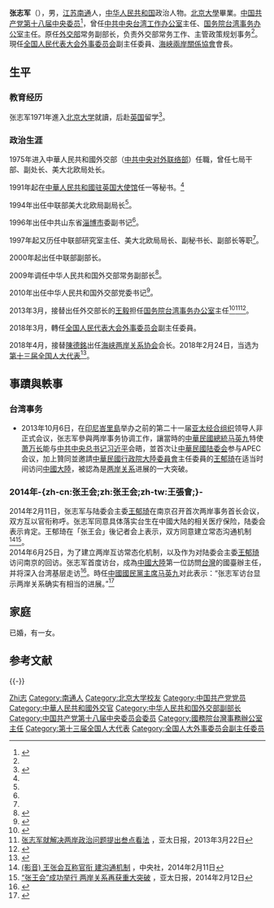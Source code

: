 {{Otheruses|张志军}}
{{Infobox Officeholder
|name              = 張志軍
|original_name     = 
|honorific-suffix  = 
|image             = Msc 2006-Sunday, 11.00 - 13.00-Zhang.jpg
|imagesize         = 200px
|smallimage        = 
|caption           = 攝於2006年第42屆德國[[慕尼黑安全會議|慕尼黑安全會議]]
|order1            = 
|office1           = {{flagdeco|PRC}} [[海峡两岸关系協會|海峡两岸关系協會]]会长
|deputy1           = [[龍明彪|龍明彪]]、[[孫亞夫|孫亞夫]]、[[李亞飛|李亞飛]]
|term_start1       = 2018年4月27日
|term_end1         = 
|predecessor1     = [[陳德銘|陳德銘]]
|successor1       = 
|order2            = 
|office2           = {{flagdeco|PRC}} [[国务院台湾事务办公室|国务院台湾事务办公室]]主任
|premier2         = [[李克强|李克强]]
|deputy2         = [[陈元丰|陈元丰]]、[[李亞飛|李亞飛]]、[[鄭柵潔|鄭柵潔]]
|term_start2       = 2013年3月17日
|term_end2        = 2018年3月19日
|predecessor2     = [[王毅|王毅]]
|successor2       = [[劉結一|劉結一]]
|order3         = 
|office3          = [[中共中央台湾工作办公室|中共中央台湾工作办公室]]主任
|general_secretary3 = [[习近平|习近平]]
|deputy3          = [[陈元丰|陈元丰]]、[[李亞飛|李亞飛]]、[[鄭柵潔|鄭柵潔]]
|term_start3      = 2013年3月17日
|term_end3        = 2018年3月19日
|predecessor3      = [[王毅|王毅]]
|successor3        = [[劉結一|劉結一]]
|sex               = 男
|nationality       = {{PRC}}
|Native place      = [[江蘇|江蘇]]
|birth_date        = {{birth year and age|1953|2}}
|birth_place       = {{PRC}}[[江蘇省|江蘇省]][[南通市|南通市]]
|death_date        = 
|death_place       = 
|spouse            =  
|children          = 
|party             = {{CPC}}
|relations         = 
|alma_mater        = [[北京大學|北京大學]]
|occupation        = [[外交官|外交官]]
|profession        = 
|religion          = 
|signature         = 
|website           = 
|footnotes         = 40
|past              = 
*<span style="color: blue;">中共中央对外联络部七局干部、副处长<br />(1975年－1988年)</span>
*<span style="color: blue;">中联部美大北欧局处长<br />(1988年－1991年)</span>
*<span style="color: blue;">山东省淄博市委副书记<br />(1996年－1997年)</span>
*<span style="color: blue;">中联部副部长<br />(2000年－2009年)</span>
*<span style="color: blue;">外交部副部长<br />(2009年－2010年)</span>
*<span style="color: blue;">外交部党委书记、副部长<br />(2010年－2013年)</span>
*<span style="color: blue;">中共中央台办、国务院台办主任<br />(2013年－2018年)</span>
*<span style="color: blue;">全国人民代表大会外事委员会副主任委员<br />(2018年3月至今)</span>
}}

'''张志军'''（{{bd|1953年|2月|||CatIdx=Zhang张}}），男，[[江苏|江苏]][[南通|南通]]人，[[中华人民共和国|中华人民共和国]]政治人物。[[北京大學|北京大學]]畢業。[[中国共产党|中国共产党]][[中国共产党第十八届中央委员会委员列表|第十八届中央委员]]<ref name=shibada>{{cite news|url =http://politics.people.com.cn/n/2012/1115/c105667-19595018.html|title =中国共产党第十八届中央委员会委员名单|work =人民日报社|publisher =[[人民日报|人民日报]]|pages =|date =2012-11-15|accessdate =2014-06-27|quote =|deadurl =yes|archiveurl =https://web.archive.org/web/20140903213224/http://politics.people.com.cn/n/2012/1115/c105667-19595018.html|archivedate =2014-09-03|df =}}</ref>，曾任[[中共中央台湾工作办公室|中共中央台湾工作办公室]]主任、[[国务院台湾事务办公室|国务院台湾事务办公室]]主任。原任[[中华人民共和国外交部|外交部]]常务副部长，负责外交部常务工作、主管政策规划事务<ref name=chusheng/>。現任[[全国人民代表大会外事委员会|全国人民代表大会外事委员会]]副主任委員、[[海峽兩岸關係協會|海峽兩岸關係協會]]會長。

== 生平 ==
=== 教育经历 ===
张志军1971年進入[[北京大学|北京大学]]就讀，后赴[[英国|英国]]留学<ref name="生平履历">{{cite news |author =  |url = http://paper.takungpao.com/html/2013-03/19/content_18_1.htm |title = 張志軍盼與台胞交朋友 |publisher = [[大公报|大公报]] |pages = A18 |date = 2013-03-19 |accessdate = 2014-06-27 |quote = 張志軍是江蘇人，......山東省淄博市委副書記。 |archive-date = 2016-03-04 |archive-url = https://web.archive.org/web/20160304123757/http://paper.takungpao.com/html/2013-03/19/content_18_1.htm |dead-url = no }}</ref>。

=== 政治生涯 ===
1975年进入中華人民共和國外交部（[[中共中央对外联络部|中共中央对外联络部]]）任職，曾任七局干部、副处长、美大北欧局处长。

1991年起在[[中華人民共和國驻英国大使馆|中華人民共和國驻英国大使馆]]任一等秘书。<ref name="生平履历"/>

1994年出任中联部美大北欧局副局长<ref name="生平履历"/>。

1996年出任中共山东省[[淄博市|淄博市]]委副书记<ref name="生平履历"/>。

1997年起又历任中联部研究室主任、美大北欧局局长、副秘书长、副部长等职<ref name="生平履历"/>。

2000年起出任中联部副部长。

2009年调任中华人民共和国外交部常务副部长<ref>{{cite web|url=http://news.ifeng.com/mainland/detail_2010_12/20/3597619_0.shtml|title=张志军任外交部常任副部长 外交精英梯队渐成型|publisher=凤凰网|accessdate=2010-12-21|archive-date=2017-10-22|archive-url=https://web.archive.org/web/20171022205726/http://news.ifeng.com/mainland/detail_2010_12/20/3597619_0.shtml|dead-url=no}}</ref>。

2010年出任中华人民共和国外交部党委书记<ref>{{cite web |title=张志军任外交部党委书记 |url=http://cpc.people.com.cn/GB/164113/13535047.html |publisher=中国共产党新闻网 |accessdate=2010-12-21 |archive-date=2018-08-13 |archive-url=https://web.archive.org/web/20180813141402/http://cpc.people.com.cn/GB/164113/13535047.html |dead-url=no }}</ref>。

2013年3月，接替出任外交部长的[[王毅|王毅]]担任[[国务院台湾事务办公室|国务院台湾事务办公室]]主任<ref name=chusheng>{{cite news |url = http://jsnews.jschina.com.cn/system/2013/03/18/016591393.shtml |title = 南通人张志军任中共中央台办、国务院台办主任 |work = 新华网 |publisher = 中国江苏网 |pages =  |date = 2013-03-18 |accessdate = 2014-06-27 |quote =  |archive-date = 2016-04-26 |archive-url = https://web.archive.org/web/20160426235919/http://jsnews.jschina.com.cn/system/2013/03/18/016591393.shtml |dead-url = no }}</ref><ref>[http://www.apdnews.com/news/23347.html 张志军就解决两岸政治问题提出叁点看法] {{Wayback|url=http://www.apdnews.com/news/23347.html |date=20130325045442 }}，亚太日报，2013年3月22日</ref><ref>{{cite news|title=陆东福任国家铁路局局长 张业遂任外交部副部长|url=http://news.163.com/13/0326/14/8QT9AA5J0001124J.html|accessdate=2013-03-26|newspaper=网易|archive-date=2013-03-29|archive-url=https://web.archive.org/web/20130329043310/http://news.163.com/13/0326/14/8QT9AA5J0001124J.html|dead-url=no}}</ref>。

2018年3月，轉任[[全国人民代表大会外事委员会|全国人民代表大会外事委员会]]副主任委員。

2018年4月，接替[[陳德銘|陳德銘]]出任[[海峡两岸关系协会|海峡两岸关系协会]]会长。2018年2月24日，当选为[[第十三届全国人大代表|第十三届全国人大代表]]<ref>{{Cite web|title=（受权发布）中华人民共和国第十三届全国人民代表大会代表名单-中新网|url=http://www.chinanews.com/gn/2018/02-25/8453959.shtml|accessdate=2021-02-13|work=中新网|archive-date=2018-02-27|archive-url=https://web.archive.org/web/20180227031724/http://www.chinanews.com/gn/2018/02-25/8453959.shtml|dead-url=no}}</ref>。

==事蹟與軼事==
===台湾事务===
*2013年10月6日，在[[印尼|印尼]][[峇里島|峇里島]]举办之前的第二十一届[[亚太经合组织|亚太经合组织]]领导人非正式会议，张志军參與两岸事务协调工作，讓當時的[[中華民國總統|中華民國總統]][[马英九|马英九]]特使[[萧万长|萧万长]]能与[[中共中央总书记|中共中央总书记]][[习近平|习近平]]会晤，並首次让[[中華民國|中華民國]][[陆委会|陆委会]]参与APEC会议，加上贊同並邀請[[中華民國|中華民國]][[行政院大陸委員會|行政院大陸委員會]]主任委員的[[王郁琦|王郁琦]]在适当时间访问[[中國大陸|中國大陸]]，被認為是[[两岸关系|两岸关系]]进展的一大突破。

===2014年-{zh-cn:张王会;zh:张王会;zh-tw:王張會;}- ===
{{main|张王会谈}}
2014年2月11日，张志军与陆委会主委[[王郁琦|王郁琦]]在南京召开首次两岸事务首长会议，双方互以官衔称呼。张志军同意具体落实台生在中國大陆的相关医疗保险，陆委会表示肯定。王郁琦在「张王会」後记者会上表示，双方同意建立常态沟通机制<ref>[http://www.cna.com.tw/topic/popular/4297-1/201402110045-1.aspx (影音) 王张会互称官衔 建沟通机制] {{Wayback|url=http://www.cna.com.tw/topic/popular/4297-1/201402110045-1.aspx |date=20140221235330 }}，中央社，2014年2月11日</ref><ref>[http://www.apdnews.com/news/67976.html “张王会”成功举行 两岸关系再获重大突破] {{Wayback|url=http://www.apdnews.com/news/67976.html |date=20140221232442 }}，亚太日报，2014年2月12日</ref>。
<br>2014年6月25日，为了建立两岸互访常态化机制，以及作为对陆委会主委[[王郁琦|王郁琦]]访问南京的回访。张志军首度访台，成為[[中國大陸|中國大陸]]第一位訪問[[台灣|台灣]]的國臺辦主任，并将深入台湾基层走访<ref>{{Cite web |url=http://www.taihainet.com/news/twnews/bilateral/2014-06-26/1272817.html |title=台湾舆论聚焦张志军首度访台并与王郁琦会面,台海网，2014年06月26日 |accessdate=2014-06-26 |archive-date=2016-08-06 |archive-url=https://web.archive.org/web/20160806005347/http://www.taihainet.com/news/twnews/bilateral/2014-06-26/1272817.html |dead-url=no }}</ref>。時任[[中國國民黨主席|中國國民黨主席]][[马英九|马英九]]对此表示：“张志军访台显示两岸关系确实有相当的进展。”<ref>{{Cite web |url=http://news.ifeng.com/a/20140626/40907438_0.shtml |title=马英九：张志军访台显示两岸关系存实质进展，凤凰网，2014年06月26日 |accessdate=2014年6月26日 |archive-date=2016年4月23日 |archive-url=https://web.archive.org/web/20160423023308/http://news.ifeng.com/a/20140626/40907438_0.shtml |dead-url=no }}</ref>

== 家庭 ==
已婚，有一女。

== 参考文献 ==
{{Reflist|30em}}

{{-}}
{{start box}}
{{s-ppo|cpc}}
{{s-before|[[王毅|王毅]]}}
{{s-title|[[中共中央台湾工作办公室|中共中央台湾工作办公室]]主任|2013年3月－2018年3月}}
{{s-after|[[劉結一|劉結一]]}}
{{s-before|[[王光亞|王光亞]]}}
{{s-title|[[中华人民共和国外交部|中华人民共和国外交部]][[党委书记|党委书记]]|2010年12月－2013年3月}}
{{s-after|[[張業遂|張業遂]]}}
{{s-gov|prc}}
{{s-before|[[王毅|王毅]]}}
{{s-title|[[国务院台湾事务办公室|国务院台湾事务办公室]]主任|2013年3月－2018年3月}}
{{s-after|[[劉結一|劉結一]]}}
{{end box}}
{{台灣事務負責人}}
{{台湾海峡两岸主题}}

{{Authority control}}

{{DEFAULTSORT:Zhong钟}}
[[Category:张姓|Zhi志]]
[[Category:南通人|Category:南通人]]
[[Category:北京大学校友|Category:北京大学校友]]
[[Category:中国共产党党员|Category:中国共产党党员]]
[[Category:中華人民共和國外交官|Category:中華人民共和國外交官]]
[[Category:中华人民共和国外交部副部长|Category:中华人民共和国外交部副部长]]
[[Category:中国共产党第十八届中央委员会委员|Category:中国共产党第十八届中央委员会委员]]
[[Category:國務院台灣事務辦公室主任|Category:國務院台灣事務辦公室主任]]
[[Category:第十三届全国人大代表|Category:第十三届全国人大代表]]
[[Category:全国人大外事委员会副主任委员|Category:全国人大外事委员会副主任委员]]